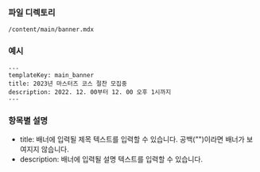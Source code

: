 ### 파일 디렉토리

`/content/main/banner.mdx`

### 예시

```
---
templateKey: main_banner
title: 2023년 마스터즈 코스 절찬 모집중
description: 2022. 12. 00부터 12. 00 오후 1시까지
---

```

### 항목별 설명

- title: 배너에 입력될 제목 텍스트를 입력할 수 있습니다. 공백("")이라면 배너가 보여지지 않습니다.
- description: 배너에 입력될 설명 텍스트를 입력할 수 있습니다.
